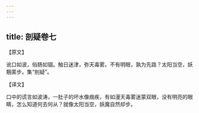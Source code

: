 ```yaml
---
---
---
```

title: 剖疑卷七
---



【原文】

讹口如波，俗肠如锢。触日迷津，弥天毒雾。不有明眼，孰为先路？太阳当空，妖魑匿步。集“剖疑”。

【译文】

口中的谎言如波涛，一肚子的坏水像痼疾，有如漫天毒雾迷蒙双眼，没有明亮的眼睛，怎么知道何去何从？就像太阳当空，妖魔自然却步。